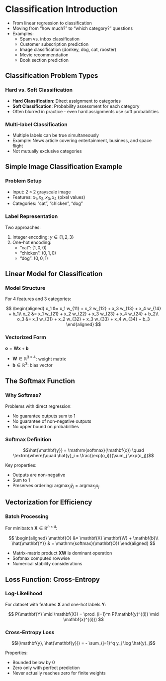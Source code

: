  

# Classification Introduction

- From linear regression to classification
- Moving from "how much?" to "which category?" questions
- Examples:
  - Spam vs. inbox classification
  - Customer subscription prediction
  - Image classification (donkey, dog, cat, rooster)
  - Movie recommendation
  - Book section prediction

## Classification Problem Types
### Hard vs. Soft Classification

- **Hard Classification**: Direct assignment to categories
- **Soft Classification**: Probability assessment for each category
- Often blurred in practice - even hard assignments use soft probabilities

### Multi-label Classification

- Multiple labels can be true simultaneously
- Example: News article covering entertainment, business, and space flight
- Not mutually exclusive categories

## Simple Image Classification Example

### Problem Setup

- Input: $2 \times 2$ grayscale image
- Features: $x_1, x_2, x_3, x_4$ (pixel values)
- Categories: "cat", "chicken", "dog"

### Label Representation

Two approaches:

1. Integer encoding: $y \in \{1, 2, 3\}$
2. One-hot encoding: 
   - "cat": $(1, 0, 0)$
   - "chicken": $(0, 1, 0)$
   - "dog": $(0, 0, 1)$

## Linear Model for Classification

### Model Structure

For 4 features and 3 categories:

$$
\begin{aligned}
o_1 &= x_1 w_{11} + x_2 w_{12} + x_3 w_{13} + x_4 w_{14} + b_1\\
o_2 &= x_1 w_{21} + x_2 w_{22} + x_3 w_{23} + x_4 w_{24} + b_2\\
o_3 &= x_1 w_{31} + x_2 w_{32} + x_3 w_{33} + x_4 w_{34} + b_3
\end{aligned}
$$

### Vectorized Form

$\mathbf{o} = \mathbf{W} \mathbf{x} + \mathbf{b}$

- $\mathbf{W} \in \mathbb{R}^{3 \times 4}$: weight matrix
- $\mathbf{b} \in \mathbb{R}^3$: bias vector

## The Softmax Function

### Why Softmax?

Problems with direct regression:
 
- No guarantee outputs sum to 1
- No guarantee of non-negative outputs
- No upper bound on probabilities

### Softmax Definition

$$\hat{\mathbf{y}} = \mathrm{softmax}(\mathbf{o}) \quad \textrm{where}\quad \hat{y}_i = \frac{\exp(o_i)}{\sum_j \exp(o_j)}$$

Key properties:

- Outputs are non-negative
- Sum to 1
- Preserves ordering: $\operatorname*{argmax}_j \hat y_j = \operatorname*{argmax}_j o_j$

## Vectorization for Efficiency

### Batch Processing

For minibatch $\mathbf{X} \in \mathbb{R}^{n \times d}$:

$$
\begin{aligned} 
\mathbf{O} &= \mathbf{X} \mathbf{W} + \mathbf{b}\\ 
\hat{\mathbf{Y}} & = \mathrm{softmax}(\mathbf{O})
\end{aligned}
$$

- Matrix-matrix product $\mathbf{X} \mathbf{W}$ is dominant operation
- Softmax computed rowwise
- Numerical stability considerations

## Loss Function: Cross-Entropy

### Log-Likelihood

For dataset with features $\mathbf{X}$ and one-hot labels $\mathbf{Y}$:

$$
P(\mathbf{Y} \mid \mathbf{X}) = \prod_{i=1}^n P(\mathbf{y}^{(i)} \mid \mathbf{x}^{(i)})
$$

### Cross-Entropy Loss

$$l(\mathbf{y}, \hat{\mathbf{y}}) = - \sum_{j=1}^q y_j \log \hat{y}_j$$

Properties:

- Bounded below by 0
- Zero only with perfect prediction
- Never actually reaches zero for finite weights
